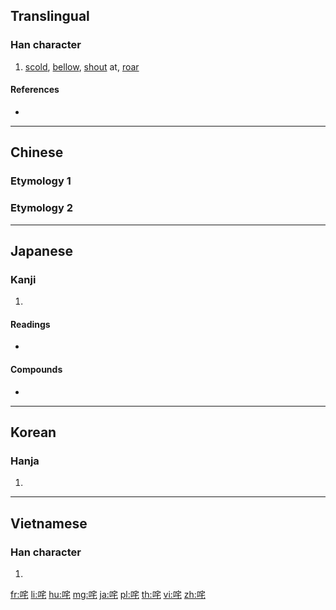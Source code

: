 {{character info/new}}
{{also|吒}}
==Translingual==

===Han character===
{{Han char|rn=30|rad=口|as=06|sn=9|four=|canj=RJHP|ids=⿰口宅}}

# [[scold]], [[bellow]], [[shout]] at, [[roar]]

====References====
* {{Han ref|kx=0186.060|dkj=03533|dj=0405.280|hdz=10623.020|uh=54A4|ud=21668}}

----

==Chinese==

===Etymology 1===
{{zh-see|吒}}

===Etymology 2===
{{zh-see|詫|v}}

----

==Japanese==

===Kanji===
{{ja-kanji|grade=uc|rs=口06}}

# {{defn|lang=ja|sort=口06}}

====Readings====
* {{ja-readings|on=[[た]] (ta), [[と]] (to)|kun=[[しかる]] (shikaru)}}

====Compounds====
* {{ja-r|叱咤|しった}}

----

==Korean==

===Hanja===
{{ko-hanja|hangeul=타|rv=ta|mr=t'a}}

# {{defn|lang=ko|sort=口06}}

----

==Vietnamese==

===Han character===
{{vi-hantu|[[sá]], [[trá]]|rs=口06}}

# {{defn|lang=vi|sort=口06}}

[[fr:咤]]
[[li:咤]]
[[hu:咤]]
[[mg:咤]]
[[ja:咤]]
[[pl:咤]]
[[th:咤]]
[[vi:咤]]
[[zh:咤]]